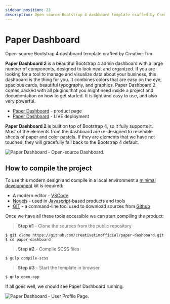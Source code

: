 ```yaml
---
sidebar_position: 23
description: Open-source Bootstrap 4 dashboard template crafted by Creative-Tim
---
```


# Paper Dashboard

<SubHeading>Open-source Bootstrap 4 dashboard template crafted by Creative-Tim</SubHeading>

**Paper Dashboard 2** is a beautiful Bootstrap 4 admin dashboard with a large number of components, designed to look neat and organized. If you are looking for a tool to manage and visualize data about your business, this dashboard is the thing for you. It combines colors that are easy on the eye, spacious cards, beautiful typography, and graphics. Paper Dashboard 2 comes packed with all plugins that you might need inside a project and documentation on how to get started. It is light and easy to use, and also very powerful.

- [Paper Dashboard](https://bit.ly/3ol6Tg3) - product page
- [Paper Dashboard](https://bit.ly/3eNrlmU) - LIVE deployment

**Paper Dashboard 2** is built on top of Bootstrap 4, so it fully supports it. Most of the elements from the dashboard are re-designed to resemble sheets of paper and color pastels. If they are elements that we have not touched, they will gracefully fall back to the Bootstrap 4 default.

![Paper Dashboard - Open-source Dashboard.](../../../static/assets/paper-dashboard.jpg)

## How to compile the project

To use this modern design and compile in a local environment a [minimal development](../tutorials/minimal-programming-kit.mdx) kit is required:

- A modern editor - [VSCode](https://code.visualstudio.com/)
- [Nodejs](https://nodejs.org/en/) - used in [Javascript](https://developer.mozilla.org/en-US/docs/Web/JavaScript)-based products and tools
- [GIT](https://git-scm.com/) - a command-line tool used to download sources from [Github](https://github.com/)

Once we have all these tools accessible we can start compiling the product:

> **Step #1** - Clone the sources from the public repository

```
$ git clone https://github.com/creativetimofficial/paper-dashboard.git
$ cd paper-dashboard
```

> **Step #2** - Compile SCSS files

```
$ gulp compile-scss
```

> **Step #3** - Start the template in browser

```
$ gulp open-app
```

If all goes well, we should see Paper Dashboard running.

![Paper Dashboard - User Profile Page. ](../../../static/assets/paper-dashboard-user-profile.jpg)
